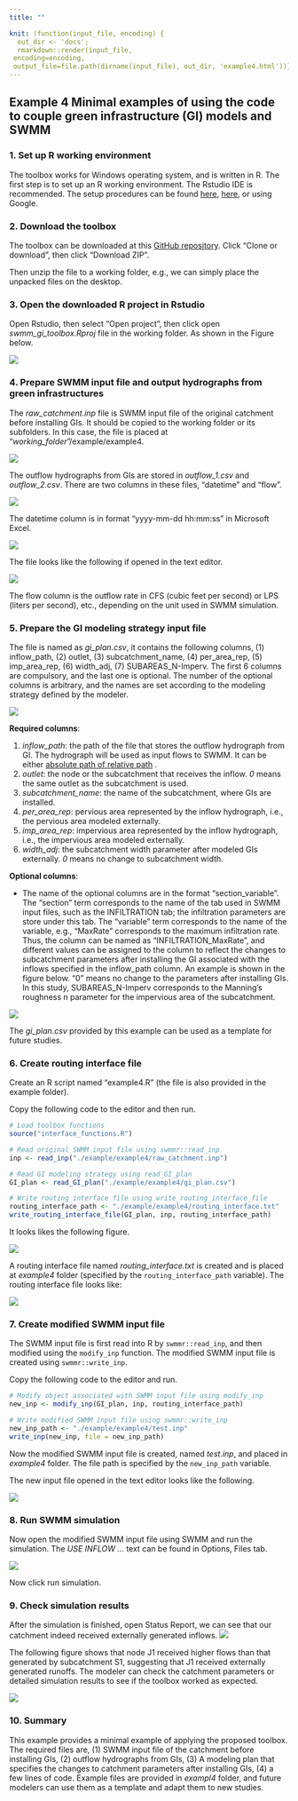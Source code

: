 ```yaml
---
title: ""

knit: (function(input_file, encoding) {
  out_dir <- 'docs';
  rmarkdown::render(input_file,
 encoding=encoding,
 output_file=file.path(dirname(input_file), out_dir, 'example4.html'))})
---
```


## Example 4 Minimal examples of using the code to couple green infrastructure (GI) models and SWMM

### 1. Set up R working environment

The toolbox works for Windows operating system, and is written in R. The first step is to set up an R working environment. The Rstudio IDE is recommended. The setup procedures can be found [here](https://www.earthdatascience.org/courses/earth-analytics/document-your-science/setup-r-rstudio/), [here](https://support.rstudio.com/hc/en-us/articles/201141096-Getting-Started-with-R), or using Google.

### 2. Download the toolbox

The toolbox can be downloaded at this [GitHub repository](https://github.com/stsfk/swmm_gi_toolbox). Click "Clone or download", then click "Download ZIP". 

Then unzip the file to a working folder, e.g., we can simply place the unpacked files on the desktop.

### 3. Open the downloaded R project in Rstudio

Open Rstudio, then select "Open project", then click open *swmm_gi_toolbox.Rproj* file in the working folder. As shown in the Figure below.

![](./example/example4/image/rstudio_open_project.png)


### 4. Prepare SWMM input file and output hydrographs from green infrastructures

The *raw_catchment.inp* file is SWMM input file of the original catchment before installing GIs. It should be copied to the working folder or its subfolders. In this case, the file is placed at "*working_folder*"/example/example4. 

![](./example/example4/image/files.png)

The outflow hydrographs from GIs are stored in *outflow_1.csv* and *outflow_2.csv*. There are two columns in these files, "datetime" and "flow". 

![](./example/example4/image/outflow_hydrograph.png)

The datetime column is in format "yyyy-mm-dd hh:mm:ss" in Microsoft Excel.

![](./example/example4/image/datetime_format.png)

The file looks like the following if opened in the text editor.

![](./example/example4/image/outflow_hydrograph_text.png)


The flow column is the outflow rate in CFS (cubic feet per second) or LPS (liters per second), etc., depending on the unit used in SWMM simulation.

### 5. Prepare the GI modeling strategy input file 

The file is named as *gi_plan.csv*, it contains the following columns, (1) inflow_path, (2)	outlet, (3)	subcatchment_name, (4)	per_area_rep, (5) imp_area_rep, (6)	width_adj, (7) SUBAREAS_N-Imperv. The first 6 columns are compulsory, and the last one is optional. The number of the optional columns is arbitrary, and the names are set according to the modeling strategy defined by the modeler. 

![](./example/example4/image/gi_plan.png)

**Required columns**:

1. *inflow_path*: the path of the file that stores the outflow hydrograph from GI. The hydrograph will be used as input flows to SWMM. It can be either [absolute path of relative path](https://stackoverflow.com/questions/36834767/how-to-use-rstudio-relative-paths) .
2. *outlet*: the node or the subcatchment that receives the inflow. *0* means the same outlet as the subcatchment is used.
3. *subcatchment_name*: the name of the subcatchment, where GIs are installed.
4. *per_area_rep*: pervious area represented by the inflow hydrograph, i.e., the pervious area modeled externally.
5. *imp_area_rep*: impervious area represented by the inflow hydrograph, i.e., the impervious area modeled externally.
6. *width_adj*: the subcatchment width parameter after modeled GIs externally. *0* means no change to subcatchment width.

**Optional columns**:

* The name of the optional columns are in the format "section_variable". The “section” term corresponds to the name of the tab used in SWMM input files, such as the INFILTRATION tab; the infiltration parameters are store under this tab. The “variable” term corresponds to the name of the variable, e.g., “MaxRate” corresponds to the maximum infiltration rate. Thus, the column can be named as “INFILTRATION_MaxRate”, and different values can be assigned to the column to reflect the changes to subcatchment parameters after installing the GI associated with the inflows specified in the inflow_path column. An example is shown in the figure below. "0" means no change to the parameters after installing GIs. In this study, SUBAREAS_N-Imperv corresponds to the Manning's roughness n parameter for the impervious area of the subcatchment.

![](./example/example3/image/section_variable.png)


The *gi_plan.csv* provided by this example can be used as a template for future studies.

### 6. Create routing interface file

Create an R script named "example4.R" (the file is also provided in the example folder).

Copy the following code to the editor and then run.

```r
# Load toolbox functions
source("interface_functions.R")

# Read original SWMM input file using swmmr::read_inp
inp <- read_inp("./example/example4/raw_catchment.inp")

# Read GI modeling strategy using read_GI_plan
GI_plan <- read_GI_plan("./example/example4/gi_plan.csv")

# Write routing interface file using write_routing_interface_file
routing_interface_path <- "./example/example4/routing_interface.txt"
write_routing_interface_file(GI_plan, inp, routing_interface_path)
```

It looks likes the following figure.

![](./example/example4/image/code_example.png)

A routing interface file named *routing_interface.txt* is created and is placed at *example4* folder (specified by the `routing_interface_path` variable). The routing interface file looks like:

![](./example/example4/image/routing_interface.png)

### 7. Create modified SWMM input file

The SWMM input file is first read into R by `swmmr::read_inp`, and then modified using the `modify_inp` function. The modified SWMM input file is created using `swmmr::write_inp`.

Copy the following code to the editor and run.

```r
# Modify object associated with SWMM input file using modify_inp
new_inp <- modify_inp(GI_plan, inp, routing_interface_path)

# Write modified SWMM input file using swmmr::write_inp
new_inp_path <- "./example/example4/test.inp"
write_inp(new_inp, file = new_inp_path)
```

Now the modified SWMM input file is created, named *test.inp*, and placed in *example4* folder. The file path is specified by the `new_inp_path` variable.

The new input file opened in the text editor looks like the following.

![](./example/example4/image/modified_swmm_input.png)

### 8. Run SWMM simulation

Now open the modified SWMM input file using SWMM and run the simulation. The *USE INFLOW ... * text can be found in Options, Files tab.


![](./example/example4/image/swmm_screen.png)

Now click run simulation.

### 9. Check simulation results

After the simulation is finished, open Status Report, we can see that our catchment indeed received externally generated inflows.
![](./example/example4/image/status report.png)

The following figure shows that node J1 received higher flows than that generated by subcatchment S1, suggesting that J1 received externally generated runoffs. The modeler can check the catchment parameters or detailed simulation results to see if the toolbox worked as expected.

![](./example/example4/image/subcatachment_flow.png)

### 10. Summary

This example provides a minimal example of applying the proposed toolbox. The required files are, (1) SWMM input file of the catchment before installing GIs, (2) outflow hydrographs from GIs, (3) A modeling plan that specifies the changes to catchment parameters after installing GIs, (4) a few lines of code. Example files are provided in *exampl4* folder, and future modelers can use them as a template and adapt them to new studies.




